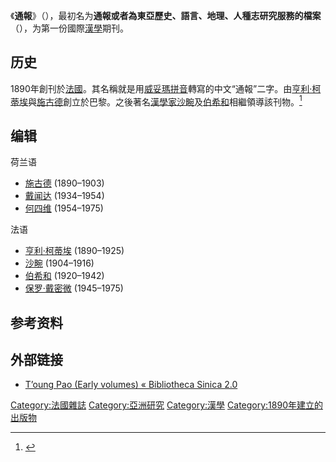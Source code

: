 {{Infobox journal
| title	=	通报
| cover	=	
| caption  = 
| editor        = Pierre-Étienne Will, Martin Kern, and Paul Kroll
| discipline	=	[[汉学|汉学]]
| abbreviation	= T'oung Pao
| publisher	=	[[E._J._Brill|E. J. Brill]]
| country	=
| history	=	1890-
| frequency	=	每年五期
| language      =       英语、法语、德语
| website	=	https://brill.com/view/journals/tpao/tpao-overview.xml
| ISSN	=	0082-5433
}}
《'''通報'''》（{{lang-fr| T'oung Pao|italic=yes}}），最初名为'''通報或者為東亞歷史、語言、地理、人種志研究服務的檔案'''（{{lang-fr|''T'oung Pao ou Archives pour servir à l'étude de l'histoire, des langues, la geographie et l'ethnographie de l'Asie Orientale (Chine, Japon, Corée, Indo-Chine, Asie Centrale et Malaisie)''}}），为第一份國際[[漢學|漢學]]期刊。

==历史==
1890年創刊於[[法國|法國]]。其名稱就是用[[威妥瑪拼音|威妥瑪拼音]]轉寫的中文“通報”二字。由[[亨利·柯蒂埃|亨利·柯蒂埃]]與[[施古德|施古德]]創立於巴黎。之後著名[[漢學家|漢學家]][[沙畹|沙畹]]及[[伯希和|伯希和]]相繼領導該刊物。<ref>{{cite web | url=http://www.brill.com/toung-pao | title=T'oung Pao | accessdate=2013-10-05 | archive-url=https://web.archive.org/web/20131004225517/http://www.brill.com/toung-pao | archive-date=2013-10-04 | dead-url=yes }}</ref>

==编辑==
;荷兰语
*[[施古德|施古德]] (1890–1903)
*[[戴闻达|戴闻达]] (1934–1954)
*[[何四维|何四维]] (1954–1975)

;法语
*[[亨利·柯蒂埃|亨利·柯蒂埃]] (1890–1925)
*[[沙畹|沙畹]] (1904–1916)
*[[伯希和|伯希和]] (1920–1942)
*[[保罗·戴密微|保罗·戴密微]] (1945–1975)

== 参考资料 ==
{{reflist}}

== 外部链接 ==
*[http://www.univie.ac.at/Geschichte/China-Bibliographie/blog/2010/06/21/toung-pao/ T’oung Pao (Early volumes) « Bibliotheca Sinica 2.0] {{Wayback|url=http://www.univie.ac.at/Geschichte/China-Bibliographie/blog/2010/06/21/toung-pao/ |date=20210311032921 }}

[[Category:法國雜誌|Category:法國雜誌]]
[[Category:亞洲研究|Category:亞洲研究]]
[[Category:漢學|Category:漢學]]
[[Category:1890年建立的出版物|Category:1890年建立的出版物]]
{{pub-stub}}